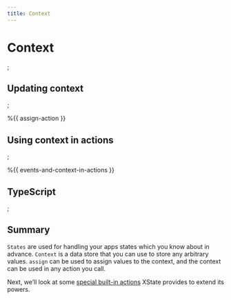 ```yaml
---
title: Context
---
```


# Context


<Context />;

## Updating context


<AssignAction />;

%{{ assign-action }}

## Using context in actions


<EventsAndContextInActions />;

%{{ events-and-context-in-actions }}

## TypeScript


<ContextTypescript />;

## Summary

`States` are used for handling your apps states which you know about in advance. `Context` is a data store that you can use to store any arbitrary values. `assign` can be used to assign values to the context, and the context can be used in any action you call.

Next, we’ll look at some [special built-in actions](/actions/built-in-actions) XState provides to extend its powers.
